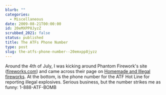 ```yaml
---
blurb: ""
categories:
  - Miscellaneous
date: 2009-08-21T00:00:00
id: 20eMXPP8JyzZ
scrubbed_2021: false
status: published
title: The ATFs Phone Number
type: post
slug: the-atfs-phone-number--20emxpp8jyzz
---
```


Around the 4th of July, I was kicking around Phantom Firework's
site ([fireworks.com](http://www.fireworks.com/)) and came across
their page on
[Homemade and Illegal fireworks](http://www.fireworks.com/safety/homemade-fireworks.asp).
At the bottom, is the phone number for the ATF Hot Line for
reporting illegal explosives. Serious business, but the number
strikes me as funny: 1-888-ATF-BOMB